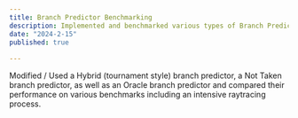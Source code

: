 ```yaml
---
title: Branch Predictor Benchmarking
description: Implemented and benchmarked various types of Branch Predictors
date: "2024-2-15"
published: true
  
---
```


Modified / Used a Hybrid (tournament style) branch predictor, a Not Taken branch predictor, as well as an Oracle branch predictor and compared their performance on various benchmarks including an intensive raytracing process. 
